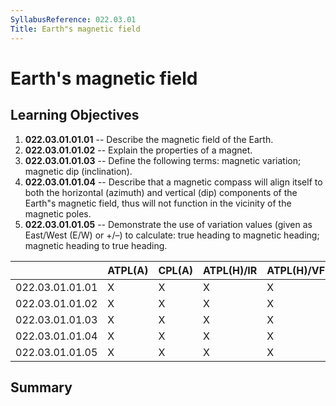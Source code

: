 ```yaml
---
SyllabusReference: 022.03.01
Title: Earth"s magnetic field
---
```


# Earth's magnetic field

## Learning Objectives

1.  **022.03.01.01.01** -- Describe the magnetic field of the Earth.
2.  **022.03.01.01.02** -- Explain the properties of a magnet.
3.  **022.03.01.01.03** -- Define the following terms: magnetic variation;
    magnetic dip (inclination).
4.  **022.03.01.01.04** -- Describe that a magnetic compass will align itself to
    both the horizontal (azimuth) and vertical (dip) components of the Earth"s
    magnetic field, thus will not function in the vicinity of the magnetic poles.
5.  **022.03.01.01.05** -- Demonstrate the use of variation values (given as
    East/West (E/W) or +/–) to calculate: true heading to magnetic heading;
    magnetic heading to true heading.

|                 | ATPL(A) | CPL(A) | ATPL(H)/IR | ATPL(H)/VFR | CPL(H) | IR  | CBIR(A) |
| --------------- | ------- | ------ | ---------- | ----------- | ------ | --- | ------- |
| 022.03.01.01.01 | X       | X      | X          | X           | X      | X   |         |
| 022.03.01.01.02 | X       | X      | X          | X           | X      | X   |         |
| 022.03.01.01.03 | X       | X      | X          | X           | X      | X   |         |
| 022.03.01.01.04 | X       | X      | X          | X           | X      | X   |         |
| 022.03.01.01.05 | X       | X      | X          | X           | X      | X   |         |

## Summary
